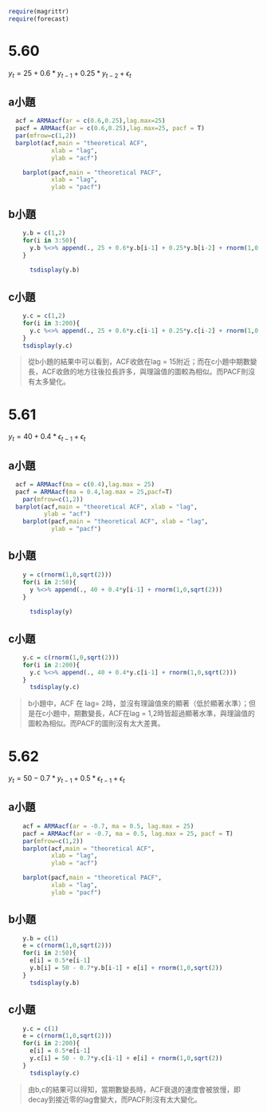 

```{r echo=F}
require(magrittr)
require(forecast)
```

# 5.60

$y_{t} = 25 + 0.6*y_{t-1} + 0.25*y_{t-2} + \epsilon_{t}$

## a小題

```{r}
  acf = ARMAacf(ar = c(0.6,0.25),lag.max=25)
  pacf = ARMAacf(ar = c(0.6,0.25),lag.max=25, pacf = T)
  par(mfrow=c(1,2))  
  barplot(acf,main = "theoretical ACF",
            xlab = "lag",
            ylab = "acf")

    barplot(pacf,main = "theoretical PACF",
            xlab = "lag",
            ylab = "pacf")
```

## b小題

```{r}
    y.b = c(1,2)
    for(i in 3:50){
      y.b %<>% append(., 25 + 0.6*y.b[i-1] + 0.25*y.b[i-2] + rnorm(1,0,1))
    }
      
      tsdisplay(y.b)
```

## c小題

```{r}
    y.c = c(1,2)
    for(i in 3:200){
      y.c %<>% append(., 25 + 0.6*y.c[i-1] + 0.25*y.c[i-2] + rnorm(1,0,1))
    }
    tsdisplay(y.c)
```

> 從b小題的結果中可以看到，ACF收斂在lag = 15附近；而在c小題中期數變長，ACF收斂的地方往後拉長許多，與理論值的圖較為相似。而PACF則沒有太多變化。

# 5.61

$y_{t} = 40 + 0.4*\epsilon_{t-1} + \epsilon_{t}$

## a小題

```{r}
  acf = ARMAacf(ma = c(0.4),lag.max = 25)
  pacf = ARMAacf(ma = 0.4,lag.max = 25,pacf=T)
    par(mfrow=c(1,2))    
  barplot(acf,main = "theoretical ACF", xlab = "lag",
          ylab = "acf")
    barplot(pacf,main = "theoretical ACF", xlab = "lag",
            ylab = "pacf")
```

## b小題

```{r}
    y = c(rnorm(1,0,sqrt(2)))
    for(i in 2:50){
      y %<>% append(., 40 + 0.4*y[i-1] + rnorm(1,0,sqrt(2)))
    }
      
      tsdisplay(y)
```

## c小題

```{r}
    y.c = c(rnorm(1,0,sqrt(2)))
    for(i in 2:200){
      y.c %<>% append(., 40 + 0.4*y.c[i-1] + rnorm(1,0,sqrt(2)))
    }
      tsdisplay(y.c)
```

> b小題中，ACF 在 lag= 2時，並沒有理論值來的顯著（低於顯著水準）；但是在c小題中，期數變長，ACF在lag = 1,2時皆超過顯著水準，與理論值的圖較為相似。而PACF的圖則沒有太大差異。

# 5.62

$y_{t} = 50 - 0.7*y_{t-1} + 0.5*\epsilon_{t-1} + \epsilon_{t}$

## a小題

```{r}
    acf = ARMAacf(ar = -0.7, ma = 0.5, lag.max = 25)
    pacf = ARMAacf(ar = -0.7, ma = 0.5, lag.max = 25, pacf = T)
    par(mfrow=c(1,2))  
    barplot(acf,main = "theoretical ACF",
            xlab = "lag",
            ylab = "acf")

    barplot(pacf,main = "theoretical PACF",
            xlab = "lag",
            ylab = "pacf")
```

## b小題

```{r}
    y.b = c(1)
    e = c(rnorm(1,0,sqrt(2)))
    for(i in 2:50){
      e[i] = 0.5*e[i-1]
      y.b[i] = 50 - 0.7*y.b[i-1] + e[i] + rnorm(1,0,sqrt(2))
    }
      tsdisplay(y.b)
```

## c小題

```{r}
    y.c = c(1)
    e = c(rnorm(1,0,sqrt(2)))
    for(i in 2:200){
      e[i] = 0.5*e[i-1]
      y.c[i] = 50 - 0.7*y.c[i-1] + e[i] + rnorm(1,0,sqrt(2))
    }
      tsdisplay(y.c)
```

> 由b,c的結果可以得知，當期數變長時，ACF衰退的速度會被放慢，即decay到接近零的lag會變大，而PACF則沒有太大變化。
